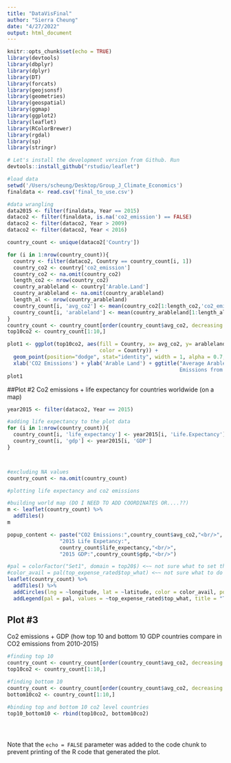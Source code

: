 ```yaml
---
title: "DataVisFinal"
author: "Sierra Cheung"
date: "4/27/2022"
output: html_document
---
```


```r
knitr::opts_chunk$set(echo = TRUE)
library(devtools)
library(dbplyr)
library(dplyr)
library(DT)
library(forcats)
library(geojsonsf)
library(geometries)
library(geospatial)
library(ggmap)
library(ggplot2)
library(leaflet)
library(RColorBrewer)
library(rgdal)
library(sp)
library(stringr)

# Let's install the development version from Github. Run
devtools::install_github("rstudio/leaflet")
```

```r
#load data
setwd('/Users/scheung/Desktop/Group_J_Climate_Economics')
finaldata <- read.csv('final_to_use.csv')
```
```r
#data wrangling
data2015 <- filter(finaldata, Year == 2015)
dataco2 <- filter(finaldata, is.na('co2_emission') == FALSE)
dataco2 <- filter(dataco2, Year > 2009)
dataco2 <- filter(dataco2, Year < 2016)
```

```r
country_count <- unique(dataco2['Country'])

for (i in 1:nrow(country_count)){
  country <- filter(dataco2, Country == country_count[i, 1])
  country_co2 <- country['co2_emission']
  country_co2 <- na.omit(country_co2)
  length_co2 <- nrow(country_co2)
  country_arableland <- country['Arable.Land']
  country_arableland <- na.omit(country_arableland)
  length_al <- nrow(country_arableland)
  country_count[i, 'avg_co2'] <- mean(country_co2[1:length_co2,'co2_emission'])
  country_count[i, 'arableland'] <- mean(country_arableland[1:length_al,'Arable.Land'])
}
country_count <- country_count[order(country_count$avg_co2, decreasing = TRUE, na.last = TRUE),]
top10co2 <- country_count[1:10,]
```

```r
plot1 <- ggplot(top10co2, aes(fill = Country, x= avg_co2, y= arableland, 
                              color = Country)) + 
  geom_point(position="dodge", stat="identity", width = 1, alpha = 0.7, size = 4) +
  xlab('CO2 Emissions') + ylab('Arable Land') + ggtitle("Average Arable Land and CO2
                                                        Emissions from 2010-2020")
plot1
```
##Plot #2
Co2 emissions +  life expectancy for countries worldwide (on a map)

```r
year2015 <- filter(dataco2, Year == 2015)
```

```r
#adding life expectancy to the plot data
for (i in 1:nrow(country_count)){
  country_count[i, 'life_expectancy'] <- year2015[i, 'Life.Expectancy']
  country_count[i, 'gdp'] <- year2015[i, 'GDP']
}



#excluding NA values
country_count <- na.omit(country_count)
```

```r
#plotting life expectancy and co2 emissions

#building world map (DO I NEED TO ADD COORDINATES OR....??)
m <- leaflet(country_count) %>%
  addTiles()
m
```

```r
popup_content <- paste("CO2 Emissions:",country_count$avg_co2,"<br/>",
                 "2015 Life Expetancy:",
                 country_count$life_expectancy,"<br/>",
                 "2015 GDP:",country_count$gdp,"<br/>")

#pal = colorFactor("Set1", domain = top20$) <~~ not sure what to set this as
#color_avail = pal(top_expense_rated$top_what) <~~ not sure what to do for this
leaflet(country_count) %>%
  addTiles() %>%
  addCircles(lng = ~longitude, lat = ~latitude, color = color_avail, popup = popup_content)%>%
  addLegend(pal = pal, values = ~top_expense_rated$top_what, title = "Type")
```

## Plot #3
Co2 emissions + GDP (how top 10 and bottom 10 GDP countries compare in CO2 emissions from 2010-2015)

```r
#finding top 10
country_count <- country_count[order(country_count$avg_co2, decreasing = TRUE, na.last = TRUE),]
top10co2 <- country_count[1:10,]

#finding bottom 10
country_count <- country_count[order(country_count$avg_co2, decreasing = FALSE, na.last = TRUE),]
bottom10co2 <- country_count[1:10,]

#binding top and bottom 10 co2 level countries
top10_bottom10 <- rbind(top10co2, bottom10co2)
```

```r
```

```r
```

```r
```

Note that the `echo = FALSE` parameter was added to the code chunk to prevent printing of the R code that generated the plot.
